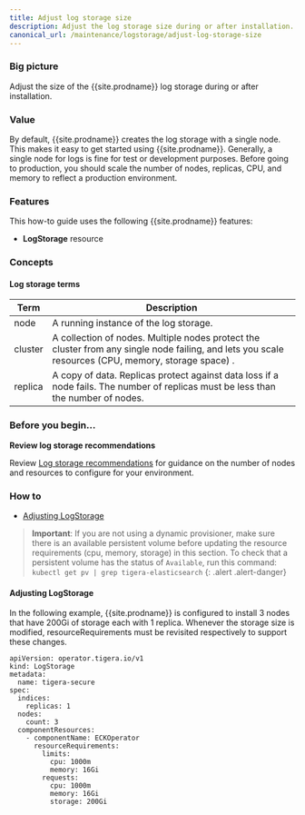 ```yaml
---
title: Adjust log storage size
description: Adjust the log storage size during or after installation.
canonical_url: /maintenance/logstorage/adjust-log-storage-size
---
```


### Big picture

Adjust the size of the {{site.prodname}} log storage during or after installation.

### Value

By default, {{site.prodname}} creates the log storage with a single node. This makes it easy to get started using {{site.prodname}}. 
Generally, a single node for logs is fine for test or development purposes. Before going to production, you should scale 
the number of nodes, replicas, CPU, and memory to reflect a production environment.

### Features

This how-to guide uses the following {{site.prodname}} features:

-  **LogStorage** resource

### Concepts

#### Log storage terms

| Term    | Description                                                  |
| ------- | ------------------------------------------------------------ |
| node    | A running instance of the log storage.                  |
| cluster | A collection of nodes. Multiple nodes protect the cluster from any single node failing, and lets you scale resources (CPU, memory, storage space) . |
| replica | A copy of data. Replicas protect against data loss if a node fails. The number of replicas must be less than the number of nodes. |

### Before you begin...

**Review log storage recommendations**

Review [Log storage recommendations]({{site.baseurl}}/maintenance/logstorage/log-storage-recommendations) for guidance on the number of nodes and resources to configure for your environment.

### How to

- [Adjusting LogStorage](#adjusting-logstorage)

> **Important**: If you are not using a dynamic provisioner, make sure there is an available persistent volume before updating the resource requirements (cpu, memory, storage) in this section. To check that a persistent volume has the status of `Available`, run this command: `kubectl get pv | grep tigera-elasticsearch` 
  {: .alert .alert-danger}

#### Adjusting LogStorage

In the following example, {{site.prodname}} is configured to install 3 nodes that have 200Gi of storage each with 1 replica. Whenever the storage size is modified, resourceRequirements must be revisited respectively to support these changes.

```
apiVersion: operator.tigera.io/v1
kind: LogStorage
metadata:
  name: tigera-secure
spec:
  indices:
    replicas: 1
  nodes:
    count: 3
  componentResources:
    - componentName: ECKOperator
      resourceRequirements:
        limits:
          cpu: 1000m
          memory: 16Gi
        requests:
          cpu: 1000m
          memory: 16Gi
          storage: 200Gi
```

